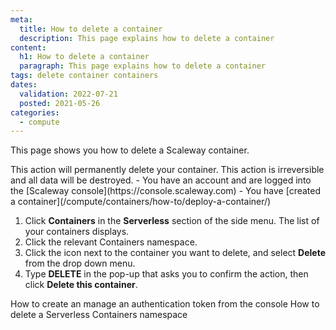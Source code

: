 ```yaml
---
meta:
  title: How to delete a container
  description: This page explains how to delete a container
content:
  h1: How to delete a container
  paragraph: This page explains how to delete a container
tags: delete container containers 
dates:
  validation: 2022-07-21
  posted: 2021-05-26
categories:
  - compute
---
```


This page shows you how to delete a Scaleway container.

<Message type="important">
  This action will permanently delete your container. This action is irreversible and all data will be destroyed.
</Message>

<Message type="requirement">
  - You have an account and are logged into the [Scaleway console](https://console.scaleway.com)
  - You have [created a container](/compute/containers/how-to/deploy-a-container/)
</Message>

1. Click **Containers** in the **Serverless** section of the side menu. The list of your containers displays.
2. Click the relevant Containers namespace.
2. Click the <Icon name="more" /> icon next to the container you want to delete, and select **Delete** from the drop down menu. 
3. Type **DELETE** in the pop-up that asks you to confirm the action, then click **Delete this container**.

<Navigation title="See Also">
  <PreviousButton to="/compute/containers/how-to/create-auth-token-from-console/">How to create an manage an authentication token from the console</PreviousButton>
  <NextButton to="/compute/containers/how-to/delete-a-containers-namespace/">How to delete a Serverless Containers namespace</NextButton>
</Navigation>
